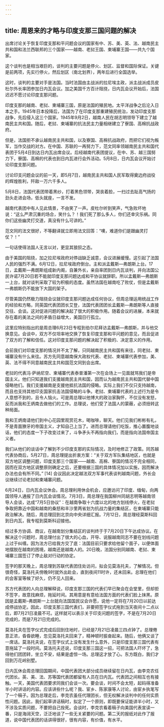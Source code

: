 ```yaml
---
---
---
```

title: 周恩来的才略与印度支那三国问题的解决
---





出席讨论关于恢复印度支那和平问题会议的国家有中、苏、美、英、法、越南民主共和国和法兰西联邦的三个国家——越南、老挝王国、柬埔寨王国——共九个国家。

这个谈判也是相当艰巨的，谈判的主要问题是停火、划区、监督和国际保证。关键是前两项，先实行停火，然后划区（南北划界），两年后进行全国选举。

这时，谈判的主要对手是法国。当时法国由主战派的拉尼埃主政，派主战派成员皮杜尔外长率团参加日内瓦会议。加之美国千方百计阻挠，日内瓦会议开始后，法国迟迟不愿讨论印度支那问题。

印度支那的越南、老挝、柬埔寨三国，原是法国的殖民地。太平洋战争之后沦入日本之手。1945年日本投降后，法国为了在印度支那重建殖民统治，发动印度支那战争，先后侵入这三个国家。1945年9月2日，越南人民在胡志明领导下建立了越南民主共和国。随后，老挝、柬埔寨的抗法民主力量相继建立了寮国、高棉抗战政府。

但是，法国拒不承认越南民主共和国，以及寮国、高棉抗战政府，而把它们视为叛军，当作交战的对方。在中国、苏联的一再努力下，范文同率领越南民主共和国代表团于5月4日到达日内瓦出席会议。后经越南代表团提议，在中、苏、越三国努力下，寮国、高棉的代表也到日内瓦进行会外活动。5月8日，日内瓦会议开始讨论印度支那问题。

讨论印支问题会议的前一天，即5月7日，越南民主共和国人民军取得奠边府战役的辉煌胜利，歼敌一万六千多人。

5月8日，法国代表团带着黑纱，打着黑色领带，哭丧着脸，一扫过去趾高气扬的劲头走进会场，低头就座，一言不发。

越南代表团中有人见此情景，不由笑了一声。皮杜尔听到笑声，气急败坏地说：“这么严肃沉重的场合，笑什么？！我们死了那么多人，你们还幸灾乐祸。同你们这些幽灵打交道，真没有什么可讲的。”

范文同的法文很好，不等翻译就立即用法文回答：“噢，难道你们是跟幽灵打仗？！”

一句话使得法国人无言以对，更显其狼狈之态。

由于美国的阻挠，加之拉尼埃政府对停战缺乏诚意，会议进展缓慢。这引起了法国人民的强烈不满。6月12日，拉尼埃政府倒台。主和派孟戴斯—弗朗斯上台。17日，孟戴斯—弗朗斯组成新内阁，自兼外长，亲自率团到日内瓦谈判，并向法国公民许诺7月20日若不能就印度支那问题达成和平协议就辞职。所以孟戴斯—弗朗斯一上台，就对谈判采取了较为积极的态度。虽然法国在越南吃了败仗，但是孟戴斯—弗朗斯仍不能放下大国的架子。

尽管美国仍然极力阻挠会议就印度支那问题达成任何协议，但周总理运用统战工作的经验和方略，同英国代表团团长艾登，法国代表团团长孟戴斯—弗朗斯等人直接交往、会谈。这对促进问题的解决起了很大的积极作用。随着会议的进展，本来就存在着的美法之间的矛盾日益增大，美国日行孤立。

这里应特别指出的是周总理6月23日专程到伯尔尼拜访孟戴斯—弗朗斯，并与他交换意见。会谈中，双方不仅坦率地交换了恢复印度支那和平问题的意见，而且促进了双方的了解和信任。这对印度支那问题的解决起了积极的、决定意义的作用。

会前我们对印度支那的情况并不太了解，只同越南民主共和国有来往，同老挝、柬埔寨没有什么来往。苏方先同意越南保大政权代表、老挝、柬埔寨代表参加，美、英、法不得不同意越南民主共和国范文同到会出席。

老挝的代表冯·萨纳尼空、柬埔寨代表泰普潘第一次在会场上一见面就骂我们是帝国主义。他们只知道我们支援越南民主共和国，因而认为越南民主共和国代替中国侵略他们。我们支援越南是支援他抵抗法国的侵略。实际上我们不仅只支持越南，而且也支持其他印支国家抗击法国侵略的斗争。老挝、柬埔寨代表的上述行为是令人意想不到的，且令人恼火。可是周总理以他博大的政治家胸怀，不仅没有发怒，反而派我和王炳南去做他们的工作。总理说，他们受了法国人的蒙蔽，必须扭转这种局面。

我和王炳南请他们到中心花园里观赏花木，喝咖啡，聊天。他们见我们彬彬有礼，不是青面獠牙的帝国主义，才知自己上当了。进而总理请他们吃饭，推心置腹地谈话，他们的态度一下子改变过来了，斗争矛头不再指向我们，而是指向法国帝国主义者。

我们从他们的谈话中了解到不少印度支那的实际情况，及时地修正了政策。同苏越代表协商后，5月27日，周总理提出折衷方案：“关于双方军队集结地区，也就是双方地区调整问题，印度支那三个国家——越南、高棉、寮国的情况不完全相同，因而在双方地区调整原则确定之后，还要根据三国的具体情况加以实施，因而解决办法也会有所不同。” [14] 会议因此决定越法双方军事代表谈判越南问题，外长会议继续讨论老挝和柬埔寨问题。

6月24日，日内瓦会议休会。周总理利用休会机会，应邀访问了印度、缅甸，向两国领导人通报了日内瓦会谈情况。7月3日，周总理在我国柳州同胡志明等越南领导人会谈，达成“7月5日协议”：在越南争取十六度以北的地方划线停火，在老挝争取把靠近中国和越南的桑怒和丰沙里两省划为抗战力量的集结区，在柬埔寨只能政治解决。随后，周总理回到北京向中央详细汇报。7月12日，周总理经莫斯科回到日内瓦，我专程到莫斯科迎接他。

经过多方协调、商议，在越南划分集结区的谈判终于于7月20日下午达成协议。在解决这个问题时，周总理付出了很大的心血，开导、说服越南同志不要在划线问题上过于纠缠。因为法方已给我方交了底：法国目前只要求给他留个面子，以便体面地摆脱在越南的困境，越南还是越南人的。20日晚，法国分别同越南、老挝、柬埔寨三国签订了停止敌对行动的协定。

签字的那天晚上，周总理到苏联代表团住处访问，拟会见莫洛托夫，了解情况。但很奇怪，莫洛托夫傍晚9时就外出赴会，直到夜间11时许，还未回来。总理在他们的会客室等候了好久，仍不见人回来。

苏方代表团的人向总理解释说，印度支那三国的代表们早已聚会在会堂里，但却拒不签字，故意找麻烦，拖延时间。其用意是有意给法国方面的代表们脸上抹黑。原因是孟戴斯–弗朗斯一上台就向法国国民议会许愿，说他一定将在7月20日以前达成停战协定。因此，印度支那三国代表们，非要把签字仪式拖到当天夜间十二点以后，即7月21日凌晨不可。这样就可以表示关于印支问题的签字，不是在7月20日完成的，而是7月21日完成的。

莫洛托夫在签字仪式完成后回到住地时，已经是7月21日凌晨三四点钟了。总理倦意正浓，昏昏欲睡，忽见莫洛托夫回来了，精神顿时振奋起来。随后，他俩又谈了一席话。莫洛托夫说，在签字仪式上没有发生什么意外，只是印度支那三国代表有意拖延了一段时间。莫洛托夫还说，印度支那三国这一招，可把法国人吓坏了，急得他们团团转，坐立不安，结果是虚惊一场。总理这才放了心。东方既白，我们才回到万花岭别墅。

日内瓦休会周总理回国期间，中国代表团大部分成员继续留在日内瓦，由李克农任代团长。英、美、法、苏等国代表团都留有人员在日内瓦。代表团之间相互也有接触。一天，美国代表团要求同我们会谈一次。要会谈，时间不会太短，起码得准备半小时讲话的内容。应该讲些什么呢？我、宦乡、陈家康等人讨论，由宦乡执笔写了一个稿子。因为总理走后，李克农虽任代理团长，但无权解决谈判中的任何实质性问题。因此，我们起草讲话稿时，拟定了一个原则，即既要保证能讲半小时，又不涉及实质问题，不要把自己拴死。会谈时，李克农看着稿子向美国代表宣读一番，只是海阔天空，泛泛地谈了一些无关紧要的问题。第二天的报纸对此作了报道，说中国代表团的话讲得很好，很有内容，有价值，有水平。